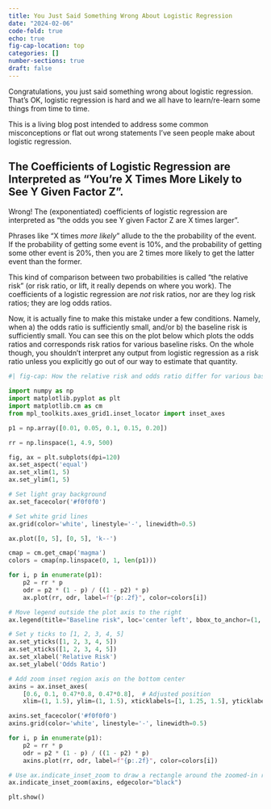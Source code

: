 ```yaml
---
title: You Just Said Something Wrong About Logistic Regression
date: "2024-02-06"
code-fold: true
echo: true
fig-cap-location: top
categories: []
number-sections: true
draft: false
---
```



Congratulations, you just said something wrong about logistic regression.  That's OK, logistic regression is hard and we all have to learn/re-learn some things from time to time.

This is a living blog post intended to address some common misconceptions or flat out wrong statements I've seen people make about logistic regression.

##  The Coefficients of Logistic Regression are Interpreted as "You're X Times More Likely to See Y Given Factor Z".  

Wrong!  The (exponentiated) coefficients of logistic regression are interpreted as "the odds you see Y given Factor Z are X times larger".

Phrases like "X times _more likely_" allude to the the probability of the event.  If the probability of getting some event is 10%, and the probability of getting some other event is 20%, then you are 2 times more likely to get the latter event than the former.  

This kind of comparison between two probabilities is called "the relative risk" (or risk ratio, or lift, it really depends on where you work).  The coefficients of a logistic regression are _not_ risk ratios, nor are they log risk ratios; they are log odds ratios.

Now, it is actually fine to make this mistake under a few conditions.  Namely, when a) the odds ratio is sufficiently small, and/or b) the baseline risk is sufficiently small.  You can see this on the plot below which plots the odds ratios and corresponds risk ratios for various baseline risks.  On the whole though, you shouldn't interpret any output from logistic regression as a risk ratio unless you explicitly go out of our way to estimate that quantity.



```python
#| fig-cap: How the relative risk and odds ratio differ for various baseline risks.  For each basline risk, we can compute the associated probabiltity given the relative risk.  Given that probability, we can also compute the odds ratio. 
 
import numpy as np
import matplotlib.pyplot as plt
import matplotlib.cm as cm
from mpl_toolkits.axes_grid1.inset_locator import inset_axes

p1 = np.array([0.01, 0.05, 0.1, 0.15, 0.20])

rr = np.linspace(1, 4.9, 500)

fig, ax = plt.subplots(dpi=120)
ax.set_aspect('equal')
ax.set_xlim(1, 5)
ax.set_ylim(1, 5)

# Set light gray background
ax.set_facecolor('#f0f0f0')

# Set white grid lines
ax.grid(color='white', linestyle='-', linewidth=0.5)

ax.plot([0, 5], [0, 5], 'k--')

cmap = cm.get_cmap('magma')
colors = cmap(np.linspace(0, 1, len(p1)))

for i, p in enumerate(p1):
    p2 = rr * p
    odr = p2 * (1 - p) / ((1 - p2) * p)
    ax.plot(rr, odr, label=f"{p:.2f}", color=colors[i])

# Move legend outside the plot axis to the right
ax.legend(title="Baseline risk", loc='center left', bbox_to_anchor=(1, 0.5))

# Set y ticks to [1, 2, 3, 4, 5]
ax.set_yticks([1, 2, 3, 4, 5])
ax.set_xticks([1, 2, 3, 4, 5])
ax.set_xlabel('Relative Risk')
ax.set_ylabel('Odds Ratio')

# Add zoom inset region axis on the bottom center
axins = ax.inset_axes(
    [0.6, 0.1, 0.47*0.8, 0.47*0.8],  # Adjusted position
    xlim=(1, 1.5), ylim=(1, 1.5), xticklabels=[1, 1.25, 1.5], yticklabels=[1,'', 1.25,'', 1.5])

axins.set_facecolor('#f0f0f0')
axins.grid(color='white', linestyle='-', linewidth=0.5)

for i, p in enumerate(p1):
    p2 = rr * p
    odr = p2 * (1 - p) / ((1 - p2) * p)
    axins.plot(rr, odr, label=f"{p:.2f}", color=colors[i])

# Use ax.indicate_inset_zoom to draw a rectangle around the zoomed-in region
ax.indicate_inset_zoom(axins, edgecolor="black")

plt.show()

```

